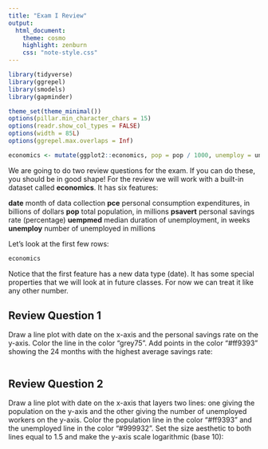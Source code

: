 ```yaml
---
title: "Exam I Review"
output:
  html_document:
    theme: cosmo
    highlight: zenburn
    css: "note-style.css"
---
```


```r
library(tidyverse)
library(ggrepel)
library(smodels)
library(gapminder)

theme_set(theme_minimal())
options(pillar.min_character_chars = 15)
options(readr.show_col_types = FALSE)
options(width = 85L)
options(ggrepel.max.overlaps = Inf)

economics <- mutate(ggplot2::economics, pop = pop / 1000, unemploy = unemploy / 1000)
```

We are going to do two review questions for the exam. If you can do these, you
should be in good shape! For the review we will work with a built-in dataset
called **economics**. It has six features:

**date**       month of data collection
**pce**        personal consumption expenditures, in billions of dollars
**pop**        total population, in millions
**psavert**    personal savings rate (percentage)
**uempmed**    median duration of unemployment, in weeks
**unemploy**   number of unemployed in millions

Let's look at the first few rows:

```r
economics
```

Notice that the first feature has a new data type (date). It has some special
properties that we will look at in future classes. For now we can treat it like
any other number.

## Review Question 1

Draw a line plot with date on the x-axis and the personal savings rate on the
y-axis. Color the line in the color "grey75". Add points in the color "#ff9393"
showing the 24 months with the highest average savings rate:

```r

```


## Review Question 2

Draw a line plot with date on the x-axis that layers two lines: one giving the
population on the y-axis and the other giving the number of unemployed workers
on the y-axis. Color the population line in the color "#ff9393" and the
unemployed line in the color "#999932". Set the size aesthetic to both lines 
equal to 1.5 and make the y-axis scale logarithmic (base 10):

```r

```









